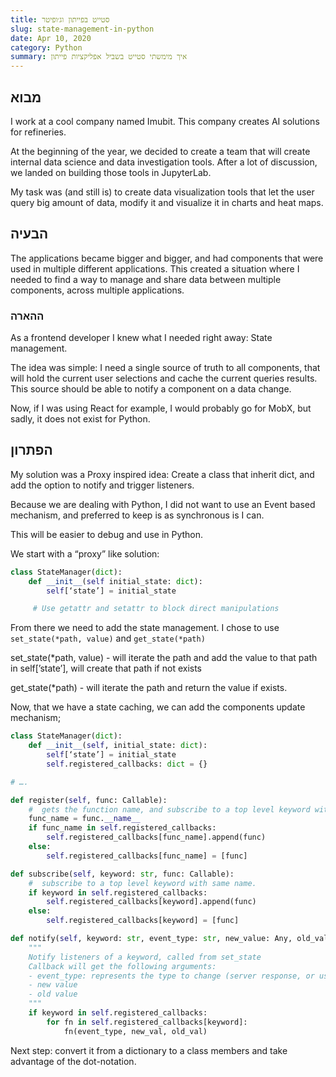 ```yaml
---
title: סטייט בפייתון וג׳ופיטר
slug: state-management-in-python
date: Apr 10, 2020
category: Python
summary: איך מימשתי סטייט בשביל אפליקציות פייתון
---
```


## מבוא

I work at a cool company named Imubit.
This company creates AI solutions for refineries.

At the beginning of the year, we decided to create a team that will create internal data science and data investigation tools.
After a lot of discussion, we landed on building those tools in JupyterLab.

My task was (and still is) to create data visualization tools that let the user query big amount of data, modify it and visualize it in charts and heat maps.

## הבעיה

The applications became bigger and bigger, and had components that were used in multiple different applications.
This created a situation where I needed to find a way to manage and share data between multiple components, across multiple applications.

### ההארה

As a frontend developer I knew what I needed right away: State management.

The idea was simple:
I need a single source of truth to all components, that will hold the current user selections and cache the current queries results.
This source should be able to notify a component on a data change.

Now, if I was using React for example, I would probably go for MobX, but sadly, it does not exist for Python.

## הפתרון

My solution was a Proxy inspired idea:
Create a class that inherit dict, and add the option to notify and trigger listeners.

Because we are dealing with Python, I did not want to use an Event based mechanism, and preferred to keep is as synchronous is I can.

This will be easier to debug and use in Python.

We start with a “proxy” like solution:

```python
class StateManager(dict):
	def __init__(self initial_state: dict):
		self[‘state’] = initial_state

	 # Use getattr and setattr to block direct manipulations
```

From there we need to add the state management.
I chose to use `set_state(*path, value)` and `get_state(*path)`

set_state(\*path, value) - will iterate the path and add the value to that path in self[’state’], will create that path if not exists

get_state(\*path) - will iterate the path and return the value if exists.

Now, that we have a state caching, we can add the components update mechanism;

```python
class StateManager(dict):
	def __init__(self, initial_state: dict):
		self[‘state’] = initial_state
		self.registered_callbacks: dict = {}

# ….
```

```python
def register(self, func: Callable):
	#  gets the function name, and subscribe to a top level keyword with that name.
	func_name = func.__name__
	if func_name in self.registered_callbacks:
		self.registered_callbacks[func_name].append(func)
	else:
		self.registered_callbacks[func_name] = [func]
```

```python
def subscribe(self, keyword: str, func: Callable):
	#  subscribe to a top level keyword with same name.
	if keyword in self.registered_callbacks:
		self.registered_callbacks[keyword].append(func)
	else:
		self.registered_callbacks[keyword] = [func]
```

```python
def notify(self, keyword: str, event_type: str, new_value: Any, old_value: Any):
	"""
	Notify listeners of a keyword, called from set_state
	Callback will get the following arguments:
	- event_type: represents the type to change (server response, or user selection)
	- new value
	- old value
	"""
	if keyword in self.registered_callbacks:
		for fn in self.registered_callbacks[keyword]:
			fn(event_type, new_val, old_val)
```

Next step: convert it from a dictionary to a class members and take advantage of the dot-notation.
